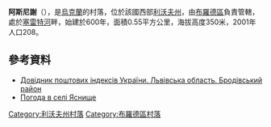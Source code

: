 {{coord|49|52|8|N|25|21|9|E|scale:100000|display=title}}

'''阿斯尼謝'''（{{lang-uk|Яснище}}），是[[烏克蘭|烏克蘭]]的村落，位於該國西部[[利沃夫州|利沃夫州]]，由[[布羅德區|布羅德區]]負責管轄，處於[[塞雷特河|塞雷特河]]畔，始建於600年，面積0.55平方公里，海拔高度350米，2001年人口208。

==參考資料==
*[http://www.uaidx.com/13/281/index Довідник поштових індексів України. Львівська область. Бродівський район] {{Wayback|url=http://www.uaidx.com/13/281/index |date=20160202002802 }}
* [http://weather.in.ua/ua/l'vovskaja/29744 Погода в селі Яснище] {{Wayback|url=http://weather.in.ua/ua/l'vovskaja/29744 |date=20160303200027 }}

{{DEFAULTSORT:Яснище}}
[[Category:利沃夫州村落|Category:利沃夫州村落]]
[[Category:布羅德區村落|Category:布羅德區村落]]


{{Lviv-geo-stub}}